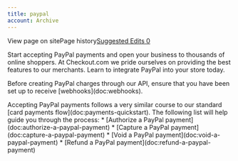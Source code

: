 ```yaml
---
title: paypal
account: Archive
---
```


View page on sitePage history[Suggested Edits 0](/project/checkoutdocs-legacy/v1.9/suggested)

Start accepting PayPal payments and open your business to thousands of online shoppers. At Checkout.com we pride ourselves on providing the best features to our merchants. Learn to integrate PayPal into your store today.

Before creating PayPal charges through our API, ensure that you have been set up to receive \[webhooks\](doc:webhooks).

Accepting PayPal payments follows a very similar course to our standard \[card payments flow\](doc:payments-quickstart). The following list will help guide you through the process: \* \[Authorize a PayPal payment\](doc:authorize-a-paypal-payment) \* \[Capture a PayPal payment\](doc:capture-a-paypal-payment) \* \[Void a PayPal payment\](doc:void-a-paypal-payment) \* \[Refund a PayPal payment\](doc:refund-a-paypal-payment)
